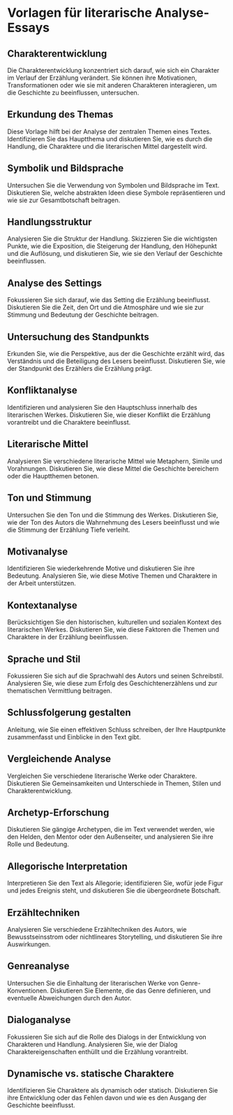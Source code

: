 # Vorlagen für literarische Analyse-Essays


<div style={{ width: "100%", padding: 20, height: "70vh" }}>
  <Chat
    welcome={"Hallo, welche Art von Vorlage möchtest du diskutieren oder generieren?"}
    teacherName={"Alex"}
    systemPrompt={"Bitte helfen Sie diesem Benutzer, die gewünschte Essay-Vorlage zu finden!"}
  />
</div>

## Charakterentwicklung

Die Charakterentwicklung konzentriert sich darauf, wie sich ein Charakter im Verlauf der Erzählung verändert. Sie können ihre Motivationen, Transformationen oder wie sie mit anderen Charakteren interagieren, um die Geschichte zu beeinflussen, untersuchen.

## Erkundung des Themas

Diese Vorlage hilft bei der Analyse der zentralen Themen eines Textes. Identifizieren Sie das Hauptthema und diskutieren Sie, wie es durch die Handlung, die Charaktere und die literarischen Mittel dargestellt wird.

## Symbolik und Bildsprache

Untersuchen Sie die Verwendung von Symbolen und Bildsprache im Text. Diskutieren Sie, welche abstrakten Ideen diese Symbole repräsentieren und wie sie zur Gesamtbotschaft beitragen.

## Handlungsstruktur

Analysieren Sie die Struktur der Handlung. Skizzieren Sie die wichtigsten Punkte, wie die Exposition, die Steigerung der Handlung, den Höhepunkt und die Auflösung, und diskutieren Sie, wie sie den Verlauf der Geschichte beeinflussen.

## Analyse des Settings

Fokussieren Sie sich darauf, wie das Setting die Erzählung beeinflusst. Diskutieren Sie die Zeit, den Ort und die Atmosphäre und wie sie zur Stimmung und Bedeutung der Geschichte beitragen.

## Untersuchung des Standpunkts

Erkunden Sie, wie die Perspektive, aus der die Geschichte erzählt wird, das Verständnis und die Beteiligung des Lesers beeinflusst. Diskutieren Sie, wie der Standpunkt des Erzählers die Erzählung prägt.

## Konfliktanalyse

Identifizieren und analysieren Sie den Hauptschluss innerhalb des literarischen Werkes. Diskutieren Sie, wie dieser Konflikt die Erzählung vorantreibt und die Charaktere beeinflusst.

## Literarische Mittel

Analysieren Sie verschiedene literarische Mittel wie Metaphern, Simile und Vorahnungen. Diskutieren Sie, wie diese Mittel die Geschichte bereichern oder die Hauptthemen betonen.

## Ton und Stimmung

Untersuchen Sie den Ton und die Stimmung des Werkes. Diskutieren Sie, wie der Ton des Autors die Wahrnehmung des Lesers beeinflusst und wie die Stimmung der Erzählung Tiefe verleiht.

## Motivanalyse

Identifizieren Sie wiederkehrende Motive und diskutieren Sie ihre Bedeutung. Analysieren Sie, wie diese Motive Themen und Charaktere in der Arbeit unterstützen.

## Kontextanalyse

Berücksichtigen Sie den historischen, kulturellen und sozialen Kontext des literarischen Werkes. Diskutieren Sie, wie diese Faktoren die Themen und Charaktere in der Erzählung beeinflussen.

## Sprache und Stil

Fokussieren Sie sich auf die Sprachwahl des Autors und seinen Schreibstil. Analysieren Sie, wie diese zum Erfolg des Geschichtenerzählens und zur thematischen Vermittlung beitragen.

## Schlussfolgerung gestalten

Anleitung, wie Sie einen effektiven Schluss schreiben, der Ihre Hauptpunkte zusammenfasst und Einblicke in den Text gibt.

## Vergleichende Analyse

Vergleichen Sie verschiedene literarische Werke oder Charaktere. Diskutieren Sie Gemeinsamkeiten und Unterschiede in Themen, Stilen und Charakterentwicklung.

## Archetyp-Erforschung

Diskutieren Sie gängige Archetypen, die im Text verwendet werden, wie den Helden, den Mentor oder den Außenseiter, und analysieren Sie ihre Rolle und Bedeutung.

## Allegorische Interpretation

Interpretieren Sie den Text als Allegorie; identifizieren Sie, wofür jede Figur und jedes Ereignis steht, und diskutieren Sie die übergeordnete Botschaft.

## Erzähltechniken

Analysieren Sie verschiedene Erzähltechniken des Autors, wie Bewusstseinsstrom oder nichtlineares Storytelling, und diskutieren Sie ihre Auswirkungen.

## Genreanalyse

Untersuchen Sie die Einhaltung der literarischen Werke von Genre-Konventionen. Diskutieren Sie Elemente, die das Genre definieren, und eventuelle Abweichungen durch den Autor.

## Dialoganalyse

Fokussieren Sie sich auf die Rolle des Dialogs in der Entwicklung von Charakteren und Handlung. Analysieren Sie, wie der Dialog Charaktereigenschaften enthüllt und die Erzählung vorantreibt.

## Dynamische vs. statische Charaktere

Identifizieren Sie Charaktere als dynamisch oder statisch. Diskutieren Sie ihre Entwicklung oder das Fehlen davon und wie es den Ausgang der Geschichte beeinflusst.

